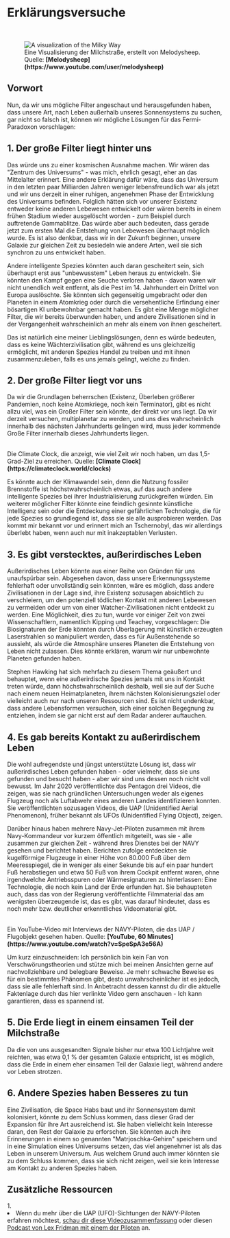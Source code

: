 
# Erklärungsversuche

<ReadingTime />

<br/>
<figure>
<Image src={require(".//../../../../resources/images/milkyway.png")} alt="A visualization of the Milky Way" />
<figcaption style={{ color: "rgb(156, 156, 156)", fontSize: "14px", marginTop: "2px" }}>Eine Visualisierung der Milchstraße, erstellt von Melodysheep. Quelle: <strong>[Melodysheep](https://www.youtube.com/user/melodysheep)</strong></figcaption>
</figure>

## Vorwort

Nun, da wir uns mögliche Filter angeschaut und herausgefunden haben, dass unsere Art, nach Leben außerhalb unseres Sonnensystems zu suchen, gar nicht so falsch ist, können wir mögliche Lösungen für das Fermi-Paradoxon vorschlagen:

## 1. Der große Filter liegt hinter uns
Das würde uns zu einer kosmischen Ausnahme machen. Wir wären das "Zentrum des Universums" - was mich, ehrlich gesagt, eher an das Mittelalter erinnert. Eine andere Erklärung dafür wäre, dass das Universum in den letzten paar Milliarden Jahren weniger lebensfreundlich war als jetzt und wir uns derzeit in einer ruhigen, angenehmen Phase der Entwicklung des Universums befinden. Folglich hätten sich vor unserer Existenz entweder keine anderen Lebewesen entwickelt oder wären bereits in einem frühen Stadium wieder ausgelöscht worden - zum Beispiel durch auftretende Gammablitze. Das würde aber auch bedeuten, dass gerade jetzt zum ersten Mal die Entstehung von Lebewesen überhaupt möglich wurde. Es ist also denkbar, dass wir in der Zukunft beginnen, unsere Galaxie zur gleichen Zeit zu besiedeln wie andere Arten, weil sie sich synchron zu uns entwickelt haben. 

Andere intelligente Spezies könnten auch daran gescheitert sein, sich überhaupt erst aus "unbewusstem" Leben heraus zu entwickeln. Sie könnten den Kampf gegen eine Seuche verloren haben - davon waren wir nicht unendlich weit entfernt, als die Pest im 14. Jahrhundert ein Drittel von Europa auslöschte. Sie könnten sich gegenseitig umgebracht oder den Planeten in einem Atomkrieg oder durch die versehentliche Erfindung einer bösartigen KI unbewohnbar gemacht haben. Es gibt eine Menge möglicher Filter, die wir bereits überwunden haben, und andere Zivilisationen sind in der Vergangenheit wahrscheinlich an mehr als einem von ihnen gescheitert.

Das ist natürlich eine meiner Lieblingslösungen, denn es würde bedeuten, dass es keine Wächterzivilisation gibt, während es uns gleichzeitig ermöglicht, mit anderen Spezies Handel zu treiben und mit ihnen zusammenzuleben, falls es uns jemals gelingt, welche zu finden.

## 2. Der große Filter liegt vor uns
Da wir die Grundlagen beherrschen (Existenz, Überleben größerer Pandemien, noch keine Atomkriege, noch kein Terminator), gibt es nicht allzu viel, was ein Großer Filter sein könnte, der direkt vor uns liegt. Da wir derzeit versuchen, multiplanetar zu werden, und uns dies wahrscheinlich innerhalb des nächsten Jahrhunderts gelingen wird, muss jeder kommende Große Filter innerhalb dieses Jahrhunderts liegen. 

<br />
<ClimateClock />
<figcaption style={{ color: "rgb(156, 156, 156)", fontSize: "14px", marginTop: "2px" }}>Die Climate Clock, die anzeigt, wie viel Zeit wir noch haben, um das 1,5-Grad-Ziel zu erreichen. Quelle: <strong>[Climate Clock](https://climateclock.world/clocks)</strong></figcaption>

Es könnte auch der Klimawandel sein, denn die Nutzung fossiler Brennstoffe ist höchstwahrscheinlich etwas, auf das auch andere intelligente Spezies bei ihrer Industrialisierung zurückgreifen würden. Ein weiterer möglicher Filter könnte eine feindlich gesinnte künstliche Intelligenz sein oder die Entdeckung einer gefährlichen Technologie, die für jede Spezies so grundlegend ist, dass sie sie alle ausprobieren werden. Das kommt mir bekannt vor und erinnert mich an Tschernobyl, das wir allerdings überlebt haben, wenn auch nur mit inakzeptablen Verlusten.

## 3. Es gibt verstecktes, außerirdisches Leben
Außerirdisches Leben könnte aus einer Reihe von Gründen für uns unaufspürbar sein. Abgesehen davon, dass unsere Erkennungssysteme fehlerhaft oder unvollständig sein könnten, wäre es möglich, dass andere Zivilisationen in der Lage sind, ihre Existenz sozusagen absichtlich zu verschleiern, um den potenziell tödlichen Kontakt mit anderen Lebewesen zu vermeiden oder um von einer Watcher-Zivilisationen nicht entdeckt zu werden. Eine Möglichkeit, dies zu tun, wurde vor einiger Zeit von zwei Wissenschaftlern, namentlich Kipping und Teachey, vorgeschlagen: Die Biosignaturen der Erde könnten durch Überlagerung mit künstlich erzeugten Laserstrahlen so manipuliert werden, dass es für Außenstehende so aussieht, als würde die Atmosphäre unseres Planeten die Entstehung von Leben nicht zulassen. Dies könnte erklären, warum wir nur unbewohnte Planeten gefunden haben.

Stephen Hawking hat sich mehrfach zu diesem Thema geäußert und behauptet, wenn eine außerirdische Spezies jemals mit uns in Kontakt treten würde, dann höchstwahrscheinlich deshalb, weil sie auf der Suche nach einem neuen Heimatplaneten, ihrem nächsten Kolonisierungsziel oder vielleicht auch nur nach unseren Ressourcen sind. Es ist nicht undenkbar, dass andere Lebensformen versuchen, sich einer solchen Begegnung zu entziehen, indem sie gar nicht erst auf dem Radar anderer auftauchen.

## 4. Es gab bereits Kontakt zu außerirdischem Leben
Die wohl aufregendste und jüngst unterstützte Lösung ist, dass wir außerirdisches Leben gefunden haben - oder vielmehr, dass sie uns gefunden und besucht haben - aber wir sind uns dessen noch nicht voll bewusst. Im Jahr 2020 veröffentlichte das Pentagon drei Videos, die zeigen, was sie nach gründlichen Untersuchungen weder als eigenes Flugzeug noch als Luftabwehr eines anderen Landes identifizieren konnten. Sie veröffentlichten sozusagen Videos, die UAP (Unidentified Aerial Phenomenon), früher bekannt als UFOs (Unidentified Flying Object), zeigen. 

Darüber hinaus haben mehrere Navy-Jet-Piloten zusammen mit ihrem Navy-Kommandeur vor kurzem öffentlich mitgeteilt, was sie - alle zusammen zur gleichen Zeit - während ihres Dienstes bei der NAVY gesehen und berichtet haben. Berichten zufolge entdeckten sie kugelförmige Flugzeuge in einer Höhe von 80.000 Fuß über dem Meeresspiegel, die in weniger als einer Sekunde bis auf ein paar hundert Fuß herabstiegen und etwa 50 Fuß von ihrem Cockpit entfernt waren, ohne irgendwelche Antriebsspuren oder Wärmesignaturen zu hinterlassen: Eine Technologie, die noch kein Land der Erde erfunden hat. Sie behaupteten auch, dass das von der Regierung veröffentlichte Filmmaterial das am wenigsten überzeugende ist, das es gibt, was darauf hindeutet, dass es noch mehr bzw. deutlicher erkenntliches Videomaterial gibt. 

<br />
<YoutubeEmbed embedId="ZBtMbBPzqHY" />
<figcaption style={{ color: "rgb(156, 156, 156)", fontSize: "14px", marginTop: "2px" }}>Ein YouTube-Video mit Interviews der NAVY-Piloten, die das UAP / Flugobjekt gesehen haben. Quelle: <strong>[YouTube, 60 Minutes](https://www.youtube.com/watch?v=SpeSpA3e56A)</strong></figcaption>

Um kurz einzuschneiden: Ich persönlich bin kein Fan von Verschwörungstheorien und stütze mich bei meinen Ansichten gerne auf nachvollziehbare und belegbare Beweise. Je mehr schwache Beweise es für ein bestimmtes Phänomen gibt, desto unwahrscheinlicher ist es jedoch, dass sie alle fehlerhaft sind. In Anbetracht dessen kannst du dir die aktuelle Faktenlage durch das hier verlinkte Video gern anschauen - Ich kann garantieren, dass es spannend ist.

## 5. Die Erde liegt in einem einsamen Teil der Milchstraße
Da die von uns ausgesandten Signale bisher nur etwa 100 Lichtjahre weit reichten, was etwa 0,1 % der gesamten Galaxie entspricht, ist es möglich, dass die Erde in einem eher einsamen Teil der Galaxie liegt, während andere vor Leben strotzen.

## 6. Andere Spezies haben Besseres zu tun
Eine Zivilisation, die Space Habs baut und ihr Sonnensystem damit kolonisiert, könnte zu dem Schluss kommen, dass dieser Grad der Expansion für ihre Art ausreichend ist. Sie haben vielleicht kein Interesse daran, den Rest der Galaxie zu erforschen. Sie könnten auch ihre Erinnerungen in einem so genannten "Matrjoschka-Gehirn" speichern und in eine Simulation eines Universums setzen, das viel angenehmer ist als das Leben in unserem Universum. Aus welchem Grund auch immer könnten sie zu dem Schluss kommen, dass sie sich nicht zeigen, weil sie kein Interesse am Kontakt zu anderen Spezies haben.


## Zusätzliche Ressourcen
<AdditionalResources>
  <div>
    <span>1. </span><li>Wenn du mehr über die UAP (UFO)-Sichtungen der NAVY-Piloten erfahren möchtest, <a href="https://www.youtube.com/watch?v=ZBtMbBPzqHY" target="_blank">schau dir diese Videozusammenfassung</a> oder diesen <a href="https://www.youtube.com/watch?v=qLDp-aYnR1Y" target="_blank">Podcast von Lex Fridman mit einem der Piloten</a> an.</li>
  </div>
</AdditionalResources>


<Analytics />